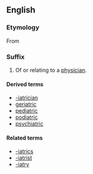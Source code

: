 ==English==

===Etymology===
From {{AGr.}} {{term|sc=polytonic|ιατρός|tr=iatros||doctor}}

===Suffix===
{{infl|en|suffix|cat=suffixes}}

# Of or relating to a [[physician]].

====Derived terms====
*[[-iatrician]]
*[[geriatric]]
*[[pediatric]]
*[[podiatric]]
*[[psychiatric]]

====Related terms====
*[[-iatrics]]
*[[-iatrist]]
*[[-iatry]]